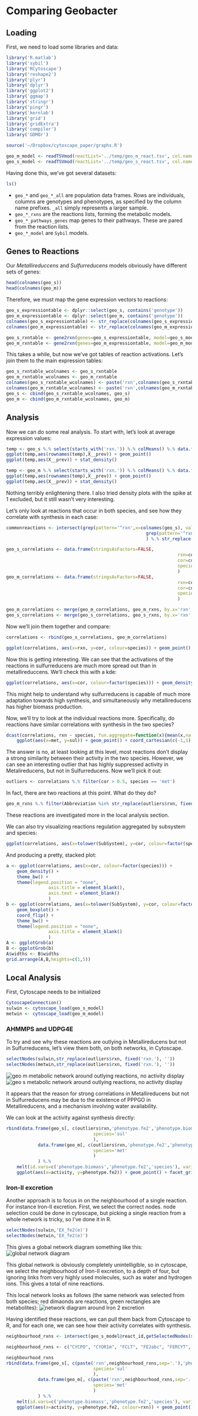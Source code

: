 Comparing Geobacter
========================================================

Loading
--------------------------------------------------------
First, we need to load some libraries and data:
```r
library('R.matlab')
library('sybil')
library('RCytoscape')
library('reshape2')
library('plyr')
library('dplyr')
library('ggplot2')
library('ggmap')
library('stringr')
library('pingr')
library('kernlab')
library('grid')
library('gridExtra')
library('compiler')
library('GDMOr')
```
```r
source('~/Dropbox/cytoscape_paper/graphs.R')
```
```r
geo_m_model <- readTSVmod(reactList='../temp/geo_m_react.tsv', col.names=c('name','abbreviation','equation','lowbnd','uppbnd','present','obj_coef','rule','knockoutcost','knockingcost','proteinclass','subsystem'))
geo_s_model <- readTSVmod(reactList='../temp/geo_s_react.tsv', col.names=c('name','abbreviation','equation','lowbnd','uppbnd','present','obj_coef','rule','knockoutcost','knockingcost','proteinclass','subsystem'))
```
Having done this, we've got several datasets:
```r
ls()
```
- `geo_*` and `geo_*_all` are population data frames. Rows are individuals, columns are genotypes and phenotypes, as specified by the column name prefixes. `_all` simply represents a larger sample.
- `geo_*_rxns` are the reactions lists, forming the metabolic models.
- `geo_*_pathways_genes` map genes to their pathways. These are pared from the reaction lists.
- `geo_*_model` are `Sybil` models.

Genes to Reactions
-----------------------------------------
Our *Metallireduccens* and *Sulfurreducens* models obviously have different sets of genes:
```r
head(colnames(geo_s))
head(colnames(geo_m))
```

Therefore, we must map the gene expression vectors to reactions:
```r
geo_s_expressiontable <- dplyr::select(geo_s, contains('genotype'))
geo_m_expressiontable <- dplyr::select(geo_m, contains('genotype'))
colnames(geo_s_expressiontable) <- str_replace(colnames(geo_s_expressiontable),fixed('genotype.'),'')
colnames(geo_m_expressiontable) <- str_replace(colnames(geo_m_expressiontable),fixed('genotype.'),'')

geo_s_rxntable <- gene2rxn(genes=geo_s_expressiontable, model=geo_s_model)
geo_m_rxntable <- gene2rxn(genes=geo_m_expressiontable, model=geo_m_model)
```

This takes a while, but now we've got tables of reaction activations. Let's join them to the main expression tables:
```r
geo_s_rxntable_wcolnames <- geo_s_rxntable
geo_m_rxntable_wcolnames <- geo_m_rxntable
colnames(geo_s_rxntable_wcolnames) <- paste('rxn',colnames(geo_s_rxntable), sep='.')
colnames(geo_m_rxntable_wcolnames) <- paste('rxn',colnames(geo_m_rxntable), sep='.')
geo_s <- cbind(geo_s_rxntable_wcolnames, geo_s)
geo_m <- cbind(geo_m_rxntable_wcolnames, geo_m)
```

Analysis
--------------------------------
Now we can do some real analysis. To start with, let's look at average expression values:
```r
temp <- geo_s %.% select(starts_with('rxn.')) %.% colMeans() %.% data.frame()
ggplot(temp,aes(rownames(temp),X__prev)) + geom_point()
ggplot(temp,aes(X__prev)) + stat_density()

temp <- geo_m %.% select(starts_with('rxn.')) %.% colMeans() %.% data.frame()
ggplot(temp,aes(rownames(temp),X__prev)) + geom_point()
ggplot(temp,aes(X__prev)) + stat_density()
```
Nothing terribly enlightening there. I also tried density plots with the spike at 1 excluded, but it still wasn't very interesting.

Let's only look at reactions that occur in both species, and see how they correlate with synthesis in each case:
```r
commonreactions <- intersect(grep(pattern='^rxn',x=colnames(geo_s), value=TRUE),
													 grep(pattern='^rxn',x=colnames(geo_m), value=TRUE)
													 ) %.% str_replace(pattern='rxn.', replacement='')

geo_s_correlations <- data.frame(stringsAsFactors=FALSE,
																 rxn=commonreactions, 
																 cor=cor(geo_s[,paste0('rxn.',commonreactions)], geo_s[,'phenotype.fe2']),
																 species='sul'
																 )
geo_m_correlations <- data.frame(stringsAsFactors=FALSE,
																 rxn=commonreactions, 
																 cor=cor(geo_m[,paste0('rxn.',commonreactions)], geo_m[,'phenotype.fe2']),
																 species='met'
																 )

geo_m_correlations <- merge(geo_m_correlations, geo_m_rxns, by.x='rxn', by.y='Abbreviation')
geo_s_correlations <- merge(geo_s_correlations, geo_s_rxns, by.x='rxn', by.y='Abbreviation')
```
Now we'll join them together and compare:
```r
correlations <- rbind(geo_s_correlations, geo_m_correlations)

ggplot(correlations, aes(x=rxn, y=cor, colour=species)) + geom_point() + coord_flip()
```
Now this is getting interesting. We can see that the activations of the reactions in sulfurreducens are much more spread out than in metallireduccens. We'll check this with a kde:
```r
ggplot(correlations, aes(x=cor, colour=factor(species))) + geom_density()
```
This might help to understand why sulfurreducens is capable of much more adaptation towards high synthesis, and simultaneously why metallireducens has higher biomass production.

Now, we'll try to look at the individual reactions more. Specifically, do reactions have similar correlations with synthesis in the two species?
```r
dcast(correlations, rxn ~ species, fun.aggregate=function(x){mean(x,na.rm=TRUE)}, value.var='cor') %.%
	ggplot(aes(x=met, y=sul)) + geom_point() + coord_cartesian(c(-1,1),c(-1,1))
```
The answer is no, at least looking at this level, most reactions don't display a strong similarity between their activity in the two species. However, we can see an interesting outlier that has highly suppressed activity in Metalireducens, but not in Sulfurreducens. Now we'll pick it out:
```r
outliers <- correlations %.% filter(cor > 0.5, species == 'met')
```
In fact, there are two reactions at this point. What do they do?
```r
geo_m_rxns %.% filter(Abbreviation %in% str_replace(outliers$rxn, fixed('rxn.'), ''))
```
These reactions are investigated more in the local analysis section.

We can also try visualizing reactions regulation aggregated by subsystem and species:
```r
ggplot(correlations, aes(x=tolower(SubSystem), y=cor, colour=factor(species))) + geom_boxplot() + coord_flip()
```

And producing a pretty, stacked plot:
```r
a <- ggplot(correlations, aes(x=cor, colour=factor(species))) + 
	geom_density() + 
	theme_bw() +
	theme(legend.position = "none", 
				axis.title = element_blank(), 
				axis.text = element_blank()
				)
b <- ggplot(correlations, aes(x=tolower(SubSystem), y=cor, colour=factor(species))) + 
	geom_boxplot() + 
	coord_flip() + 
	theme_bw() +
	theme(legend.position = "none", 
				axis.title = element_blank()
				)
A <- ggplotGrob(a)
B <- ggplotGrob(b)
A$widths <- B$widths
grid.arrange(A,B,heights=c(1,5))
```



Local Analysis
---------------------------------------------
First, Cytoscape needs to be initialized
```r
CytoscapeConnection()
sulwin <- cytoscape_load(geo_s_model)
metwin <- cytoscape_load(geo_m_model)
```

### AHMMPS and UDPG4E
To try and see why these reactions are outlying in Metallireducens but not in Sulfurreducens, let's view them both, on both networks, in Cytoscape.
```r
selectNodes(sulwin,str_replace(outliers$rxn, fixed('rxn.'), ''))
selectNodes(metwin,str_replace(outliers$rxn, fixed('rxn.'), ''))
```
![geo m metabolic network around outlying reactions, no activity display](external/geo_m_outliers_1.png)
![geo s metabolic network around outlying reactions, no activity display](external/geo_s_outliers_1.png)

It appears that the reason for strong correlations in Metallireducens but not in Sulfurreducens may be due to the existence of PPPGO in Metallireducens, and a mechanism involving water availability.

We can look at the activity against synthesis directly:
```r
rbind(data.frame(geo_s[, c(outliers$rxn,'phenotype.fe2','phenotype.biomass')], 
								 species='sul'
								 ),
			data.frame(geo_m[, c(outliers$rxn,'phenotype.fe2','phenotype.biomass')], 
								 species='met'
								 )
			) %.%
	melt(id.vars=c('phenotype.biomass','phenotype.fe2','species'), variable.name='rxn', value.name='activity') %.%
	ggplot(aes(x=activity, y=phenotype.fe2)) + geom_point() + facet_grid(rxn~species)
```

### Iron-II excretion
Another approach is to focus in on the neighbourhood of a single reaction. For instance Iron-II excretion.
First, we select the correct nodes. node selection could be done in cytoscape, but picking a single reaction from a whole network is tricky, so I've done it in R.
```r
selectNodes(sulwin,'EX_fe2(e)')
selectNodes(metwin,'EX_fe2(e)')
```
This gives a global network diagram something like this:
![global network diagram](external/geo_s_base.png)

This global network is obviously completely unintelligible, so in cytoscape, we select the neighbourhood of Iron-II excretion, to a depth of four, but ignoring links from very highly used molecules, such as water and hydrogen ions. This gives a total of nine reactions.

This local network looks as follows (the same network was selected from both species; red dimaonds are reactions, green rectangles are metabolites):
![network diagram around Iron 2 excretion](external/around_fe2.png)

Having identified these reactions, we can pull them back from Cytoscape to R, and for each one, we can see how their activity correlates with synthesis.
```r
neighbourhood_rxns <- intersect(geo_s_model@react_id,getSelectedNodes(sulwin))
```
```r
neighbourhood_rxns <- c("CYCPO", "CYOR1m", "FCLT", "FE2abc", "FERCYT", "NTRIRfc", "SHCHF", "EX_fe2(e)", "EX_fe3(e)")
```
```r
neighbourhood_rxns
rbind(data.frame(geo_s[, c(paste('rxn',neighbourhood_rxns,sep='.'),'phenotype.fe2','phenotype.biomass')], 
								 species='sul'
								 ),
			data.frame(geo_m[, c(paste('rxn',neighbourhood_rxns,sep='.'),'phenotype.fe2','phenotype.biomass')], 
								 species='met'
								 )
			) %.%
	melt(id.vars=c('phenotype.biomass','phenotype.fe2','species'), variable.name='rxn', value.name='activity') %.%
	ggplot(aes(x=activity, y=phenotype.fe2, colour=rxn)) + geom_point() + facet_wrap(~species, scales='free')
```



















